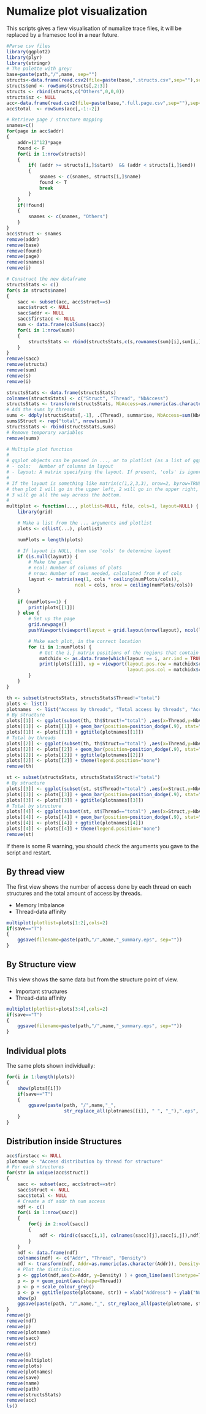 Numalize plot visualization
=========================

This scripts gives a fiew visualisation of numalize trace files, it will be
replaced by a framesoc tool in a near future.

```r
#Parse csv files
library(ggplot2)
library(plyr)
library(stringr)
# The palette with grey:
base=paste(path,"/",name, sep="")
structs<-data.frame(read.csv2(file=paste(base,".structs.csv",sep=""),sep=',',dec='.',stringsAsFactors=FALSE))
structs$end <- rowSums(structs[,2:3])
structs <- rbind(structs,c("Others",0,0,0))
structs$sz <- NULL
acc<-data.frame(read.csv2(file=paste(base,".full.page.csv",sep=""),sep=',',dec='.',stringsAsFactors=FALSE))
acc$total  <- rowSums(acc[,-1:-2])
```
```r
# Retrieve page / structure mapping
snames=c()
for(page in acc$addr)
{
    addr=(2^12)*page
    found <- F
    for(i in 1:nrow(structs))
    {
        if( (addr >= structs[i,]$start)  && (addr < structs[i,]$end))
        {
            snames <- c(snames, structs[i,]$name)
            found <- T
            break
        }
    }
    if(!found)
    {
        snames <- c(snames, "Others")
    }
}
acc$struct <- snames
remove(addr)
remove(base)
remove(found)
remove(page)
remove(snames)
remove(i)
```
```r
# Construct the new dataframe
structsStats <- c()
for(s in structs$name)
{
    sacc <- subset(acc, acc$struct==s)
    sacc$struct <- NULL
    sacc$addr <- NULL
    sacc$firstacc <- NULL
    sum <- data.frame(colSums(sacc))
    for(i in 1:nrow(sum))
    {
        structsStats <- rbind(structsStats,c(s,rownames(sum)[i],sum[i,]))
    }
}
remove(sacc)
remove(structs)
remove(sum)
remove(s)
remove(i)

structsStats <- data.frame(structsStats)
colnames(structsStats) <- c("Struct", "Thread", "NbAccess")
structsStats <- transform(structsStats, NbAccess=as.numeric(as.character(NbAccess)))
# Add the sums by threads
sums <- ddply(structsStats[,-1], .(Thread), summarise, NbAccess=sum(NbAccess))
sums$Struct <- rep("total", nrow(sums))
structsStats <- rbind(structsStats,sums)
# Remove temporary variables
remove(sums)
```
```r
# Multiple plot function
#
# ggplot objects can be passed in ..., or to plotlist (as a list of ggplot objects)
# - cols:   Number of columns in layout
# - layout: A matrix specifying the layout. If present, 'cols' is ignored.
#
# If the layout is something like matrix(c(1,2,3,3), nrow=2, byrow=TRUE),
# then plot 1 will go in the upper left, 2 will go in the upper right, and
# 3 will go all the way across the bottom.
#
multiplot <- function(..., plotlist=NULL, file, cols=1, layout=NULL) {
    library(grid)

    # Make a list from the ... arguments and plotlist
    plots <- c(list(...), plotlist)

    numPlots = length(plots)

    # If layout is NULL, then use 'cols' to determine layout
    if (is.null(layout)) {
        # Make the panel
        # ncol: Number of columns of plots
        # nrow: Number of rows needed, calculated from # of cols
        layout <- matrix(seq(1, cols * ceiling(numPlots/cols)),
                         ncol = cols, nrow = ceiling(numPlots/cols))
    }

    if (numPlots==1) {
        print(plots[[1]])
    } else {
        # Set up the page
        grid.newpage()
        pushViewport(viewport(layout = grid.layout(nrow(layout), ncol(layout))))

        # Make each plot, in the correct location
        for (i in 1:numPlots) {
            # Get the i,j matrix positions of the regions that contain this subplot
            matchidx <- as.data.frame(which(layout == i, arr.ind = TRUE))
            print(plots[[i]], vp = viewport(layout.pos.row = matchidx$row,
                                            layout.pos.col = matchidx$col))
        }
    }
}
```
```r
th <- subset(structsStats, structsStats$Thread!="total")
plots <- list()
plotnames  <- list("Access by threads", "Total access by threads", "Access by structure", "Total access by structure")
# By structure
plots[[1]] <- ggplot(subset(th, th$Struct!="total") ,aes(x=Thread,y=NbAccess,fill=Struct))
plots[[1]] <- plots[[1]] + geom_bar(position=position_dodge(.9), stat="identity")
plots[[1]] <- plots[[1]] + ggtitle(plotnames[[1]])
# Total by threads
plots[[2]] <- ggplot(subset(th, th$Struct=="total") ,aes(x=Thread,y=NbAccess,fill=Struct))
plots[[2]] <- plots[[2]] + geom_bar(position=position_dodge(.9), stat="identity")
plots[[2]] <- plots[[2]] + ggtitle(plotnames[[2]])
plots[[2]] <- plots[[2]] + theme(legend.position="none")
remove(th)
```
```r
st <- subset(structsStats, structsStats$Struct!="total")
# By structure
plots[[3]] <- ggplot(subset(st, st$Thread!="total") ,aes(x=Struct,y=NbAccess,fill=Thread))
plots[[3]] <- plots[[3]] + geom_bar(position=position_dodge(.9), stat="identity")
plots[[3]] <- plots[[3]] + ggtitle(plotnames[[3]])
# Total by structure
plots[[4]] <- ggplot(subset(st, st$Thread=="total") ,aes(x=Struct,y=NbAccess,fill=Thread))
plots[[4]] <- plots[[4]] + geom_bar(position=position_dodge(.9), stat="identity")
plots[[4]] <- plots[[4]] + ggtitle(plotnames[[4]])
plots[[4]] <- plots[[4]] + theme(legend.position="none")
remove(st)
```
If there is some R warning, you should check the arguments you gave to the
script and restart.



By thread view
--------------

The first view shows the number of access done by each thread on each
structures and the total amount of access by threads.

+ Memory Imbalance
+ Thread-data affinity

```r
multiplot(plotlist=plots[1:2],cols=2)
if(save=="T")
{
    ggsave(filename=paste(path,"/",name,"_summary.eps", sep=""))
}
```

By Structure view
-----------------

This view shows the same data but from the structure point of view.

+ Important structures
+ Thread-data affinity


```r
multiplot(plotlist=plots[3:4],cols=2)
if(save=="T")
{
    ggsave(filename=paste(path,"/",name,"_summary.eps", sep=""))
}
```

Individual plots
----------------

The same plots shown individually:

```r
for(i in 1:length(plots))
{
    show(plots[[i]])
    if(save=="T")
    {
        ggsave(paste(path, "/",name,"_",
                     str_replace_all(plotnames[[i]], " ", "_"),".eps", sep=""))
    }
}
```

Distribution inside Structures
------------------------------

```r
acc$firstacc <- NULL
plotname <- "Access distribution by thread for structure"
# For each structures
for(str in unique(acc$struct))
{
    sacc <- subset(acc, acc$struct==str)
    sacc$struct <- NULL
    sacc$total <- NULL
    # Create a df addr th num access
    ndf <- c()
    for(i in 1:nrow(sacc))
    {
        for(j in 2:ncol(sacc))
        {
            ndf <- rbind(c(sacc[i,1], colnames(sacc)[j],sacc[i,j]),ndf)
        }
    }
    ndf <- data.frame(ndf)
    colnames(ndf) <- c("Addr", "Thread", "Density")
    ndf <- transform(ndf, Addr=as.numeric(as.character(Addr)), Density=as.numeric(as.character(Density)))
    # Plot the distribution
    p <- ggplot(ndf,aes(x=Addr, y=Density) ) + geom_line(aes(linetype=Thread, colour=Thread))
    p <- p + geom_point(aes(shape=Thread))
    p <- p + scale_colour_grey()
    p <- p + ggtitle(paste(plotname, str)) + xlab("Address") + ylab("Number of Access")
    show(p)
    ggsave(paste(path, "/",name,"_", str_replace_all(paste(plotname, str), " ", "_"),".eps", sep=""))
}
remove(j)
remove(ndf)
remove(p)
remove(plotname)
remove(sacc)
remove(str)
```

```r
remove(i)
remove(multiplot)
remove(plots)
remove(plotnames)
remove(save)
remove(name)
remove(path)
remove(structsStats)
remove(acc)
ls()
```
